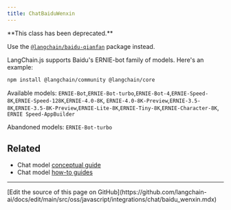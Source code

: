 ```yaml
---
title: ChatBaiduWenxin
---
```


<Warning>
**This class has been deprecated.**


Use the [`@langchain/baidu-qianfan`](/oss/javascript/integrations/chat/baidu_qianfan/) package instead.
</Warning>

LangChain.js supports Baidu's ERNIE-bot family of models. Here's an example:


<IntegrationInstallTooltip/>

```bash npm
npm install @langchain/community @langchain/core
```

Available models: `ERNIE-Bot`,`ERNIE-Bot-turbo`,`ERNIE-Bot-4`,`ERNIE-Speed-8K`,`ERNIE-Speed-128K`,`ERNIE-4.0-8K`,
`ERNIE-4.0-8K-Preview`,`ERNIE-3.5-8K`,`ERNIE-3.5-8K-Preview`,`ERNIE-Lite-8K`,`ERNIE-Tiny-8K`,`ERNIE-Character-8K`,
`ERNIE Speed-AppBuilder`

Abandoned models: `ERNIE-Bot-turbo`


<IntegrationBaiduwenxin />

## Related

- Chat model [conceptual guide](/oss/javascript/langchain/models)
- Chat model [how-to guides](/oss/javascript/langchain/models)

---

<Callout icon="pen-to-square" iconType="regular">
  [Edit the source of this page on GitHub](https://github.com/langchain-ai/docs/edit/main/src/oss/javascript/integrations/chat/baidu_wenxin.mdx)
</Callout>
